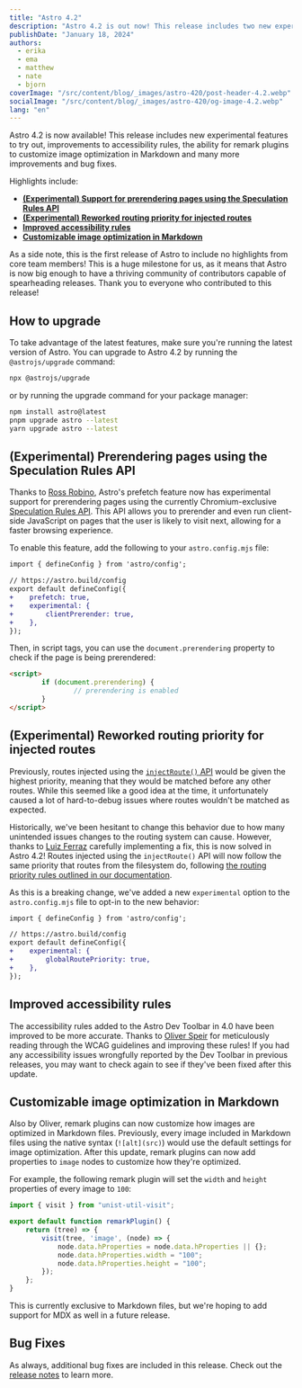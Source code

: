 ```yaml
---
title: "Astro 4.2"
description: "Astro 4.2 is out now! This release includes two new experimental features to try out, improvements to accessibility rules, and more."
publishDate: "January 18, 2024"
authors:
  - erika
  - ema
  - matthew
  - nate
  - bjorn
coverImage: "/src/content/blog/_images/astro-420/post-header-4.2.webp"
socialImage: "/src/content/blog/_images/astro-420/og-image-4.2.webp"
lang: "en"
---
```


Astro 4.2 is now available! This release includes new experimental features to try out, improvements to accessibility rules, the ability for remark plugins to customize image optimization in Markdown and many more improvements and bug fixes.

Highlights include:

- **[(Experimental) Support for prerendering pages using the Speculation Rules API](#experimental-prerendering-pages-using-the-speculation-rules-api)**
- **[(Experimental) Reworked routing priority for injected routes](#experimental-reworked-routing-priority-for-injected-routes)**
- **[Improved accessibility rules](#improved-accessibility-rules)**
- **[Customizable image optimization in Markdown](#customizable-image-optimization-in-markdown)**

As a side note, this is the first release of Astro to include no highlights from core team members! This is a huge milestone for us, as it means that Astro is now big enough to have a thriving community of contributors capable of spearheading releases. Thank you to everyone who contributed to this release!

## How to upgrade

To take advantage of the latest features, make sure you're running the latest version of Astro. You can upgrade to Astro 4.2 by running the `@astrojs/upgrade` command:

```sh
npx @astrojs/upgrade
```

or by running the upgrade command for your package manager:

```sh
npm install astro@latest
pnpm upgrade astro --latest
yarn upgrade astro --latest
```

## (Experimental) Prerendering pages using the Speculation Rules API

Thanks to [Ross Robino](https://github.com/rossrobino), Astro's prefetch feature now has experimental support for prerendering pages using the currently Chromium-exclusive [Speculation Rules API](https://developer.mozilla.org/en-US/docs/Web/API/Speculation_Rules_API). This API allows you to prerender and even run client-side JavaScript on pages that the user is likely to visit next, allowing for a faster browsing experience.

To enable this feature, add the following to your `astro.config.mjs` file:

```diff
import { defineConfig } from 'astro/config';

// https://astro.build/config
export default defineConfig({
+    prefetch: true,
+    experimental: {
+        clientPrerender: true,
+    },
});
```

Then, in script tags, you can use the `document.prerendering` property to check if the page is being prerendered:

```html
<script>
		if (document.prerendering) {
				// prerendering is enabled
		}
</script>
```

## (Experimental) Reworked routing priority for injected routes

Previously, routes injected using the [`injectRoute()` API](https://docs.astro.build/en/reference/integrations-reference/#injectroute-option) would be given the highest priority, meaning that they would be matched before any other routes. While this seemed like a good idea at the time, it unfortunately caused a lot of hard-to-debug issues where routes wouldn't be matched as expected.

Historically, we've been hesitant to change this behavior due to how many unintended issues changes to the routing system can cause. However, thanks to [Luiz Ferraz](https://github.com/Fryuni) carefully implementing a fix, this is now solved in Astro 4.2! Routes injected using the `injectRoute()` API will now follow the same priority that routes from the filesystem do, following [the routing priority rules outlined in our documentation](https://docs.astro.build/en/core-concepts/routing/#route-priority-order).

As this is a breaking change, we've added a new `experimental` option to the `astro.config.mjs` file to opt-in to the new behavior:

```diff
import { defineConfig } from 'astro/config';

// https://astro.build/config
export default defineConfig({
+    experimental: {
+        globalRoutePriority: true,
+    },
});
```

## Improved accessibility rules

The accessibility rules added to the Astro Dev Toolbar in 4.0 have been improved to be more accurate. Thanks to [Oliver Speir](https://github.com/OliverSpeir) for meticulously reading through the WCAG guidelines and improving these rules! If you had any accessibility issues wrongfully reported by the Dev Toolbar in previous releases, you may want to check again to see if they've been fixed after this update.

## Customizable image optimization in Markdown

Also by Oliver, remark plugins can now customize how images are optimized in Markdown files. Previously, every image included in Markdown files using the native syntax (`![alt](src)`) would use the default settings for image optimization. After this update, remark plugins can now add properties to `image` nodes to customize how they're optimized.

For example, the following remark plugin will set the `width` and `height` properties of every image to `100`:

```js
import { visit } from "unist-util-visit";

export default function remarkPlugin() {
	return (tree) => {
		visit(tree, 'image', (node) => {
			node.data.hProperties = node.data.hProperties || {};
			node.data.hProperties.width = "100";
			node.data.hProperties.height = "100";
		});
	};
}
```

This is currently exclusive to Markdown files, but we're hoping to add support for MDX as well in a future release.

## Bug Fixes

As always, additional bug fixes are included in this release. Check out the [release notes](https://github.com/withastro/astro/blob/refs/heads/main/packages/astro/CHANGELOG.md#TODO) to learn more.
